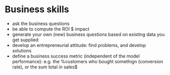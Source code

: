 # Business skills

- ask the business questions
- be able to compute the ROI $ impact
- generate your own (new) business questions based on existing data you get supplied
- develop an entrepreneurial attitude: find problems, and develop solutions
- define a business success metric (independent of the model performance): e.g. the %customers who bought somethign (conversion rate), or the sum total in sales$
